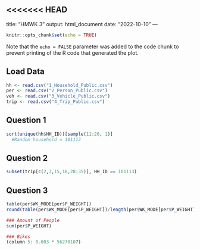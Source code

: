 <<<<<<< HEAD
---
title: "HMWK 3"
output: html_document
date: "2022-10-10"
---

```r
knitr::opts_chunk$set(echo = TRUE)
```

Note that the `echo = FALSE` parameter was added to the code chunk to prevent printing of the R code that generated the plot.

## Load Data
```r
hh <- read.csv("1_Household_Public.csv")
per <- read.csv("2_Person_Public.csv")
veh <- read.csv("3_Vehicle_Public.csv")
trip <- read.csv("4_Trip_Public.csv")
```

## Question 1
```r
sort(unique(hh$HH_ID))[sample(11:20, 1)]
  #Random household = 101113
```

## Question 2
```r
subset(trip[c(2,3,15,18,28:35)], HH_ID == 101113)
```

## Question 3 

```r
table(per$WK_MODE[per$P_WEIGHT])
round(table(per$WK_MODE[per$P_WEIGHT])/length(per$WK_MODE[per$P_WEIGHT]),3)

### Amount of People 
sum(per$P_WEIGHT)

### Bikes
(column 5: 0.003 * 5627010?)
```



